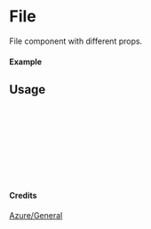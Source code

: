
<Meta of={File} title="Azure/General/File" />

# File

File component with different props.

#### Example

<Canvas of={File.Primary} />

## Usage

```ts
import { File } from "yadl-ui";

const Example = () => {
  return (
      <File />
  );
};

export default Example;
```

#### Credits
[Azure/General](https://learn.microsoft.com/en-us/azure/architecture/icons/)

